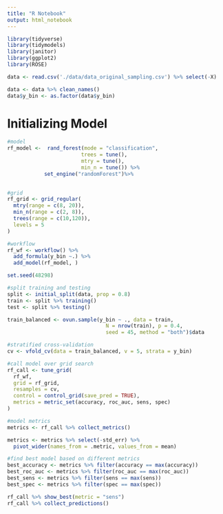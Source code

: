 ```yaml
---
title: "R Notebook"
output: html_notebook
---
```


```r
library(tidyverse)
library(tidymodels)
library(janitor)
library(ggplot2)
library(ROSE)

data <- read.csv('./data/data_original_sampling.csv') %>% select(-X)

data <- data %>% clean_names()
data$y_bin <- as.factor(data$y_bin)
```

# Initializing Model

```r
#model
rf_model <-  rand_forest(mode = "classification",
                        trees = tune(),
                        mtry = tune(),
                        min_n = tune()) %>%
            set_engine("randomForest")%>%
  

#grid
rf_grid <- grid_regular(
  mtry(range = c(8, 20)),
  min_n(range = c(2, 8)),
  trees(range = c(10,120)),
  levels = 5
)

#workflow
rf_wf <- workflow() %>% 
  add_formula(y_bin ~.) %>% 
  add_model(rf_model, )
```


```r
set.seed(48298)

#split training and testing
split <- initial_split(data, prop = 0.8)
train <- split %>% training()
test <- split %>% testing()

train_balanced <- ovun.sample(y_bin ~ ., data = train,
                                N = nrow(train), p = 0.4, 
                                seed = 45, method = "both")$data

#stratified cross-validation
cv <- vfold_cv(data = train_balanced, v = 5, strata = y_bin)

#call model over grid search
rf_call <- tune_grid(
  rf_wf,
  grid = rf_grid,
  resamples = cv,
  control = control_grid(save_pred = TRUE),
  metrics = metric_set(accuracy, roc_auc, sens, spec)
)
```

```r
#model metrics
metrics <- rf_call %>% collect_metrics()

metrics <- metrics %>% select(-std_err) %>% 
  pivot_wider(names_from = .metric, values_from = mean)

#find best model based on different metrics
best_accuracy <- metrics %>% filter(accuracy == max(accuracy)) 
best_roc_auc <- metrics %>% filter(roc_auc == max(roc_auc)) 
best_sens <- metrics %>% filter(sens == max(sens))  
best_spec <- metrics %>% filter(spec == max(spec)) 
```

```r
rf_call %>% show_best(metric = "sens") 
rf_call %>% collect_predictions()
```

